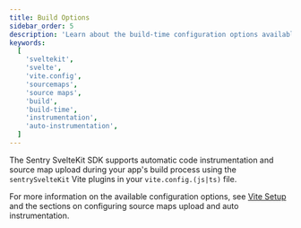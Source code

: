 ```yaml
---
title: Build Options
sidebar_order: 5
description: 'Learn about the build-time configuration options available for the SvelteKit SDK.'
keywords:
  [
    'sveltekit',
    'svelte',
    'vite.config',
    'sourcemaps',
    'source maps',
    'build',
    'build-time',
    'instrumentation',
    'auto-instrumentation',
  ]
---
```


The Sentry SvelteKit SDK supports automatic code instrumentation and source map upload during your app's build process using the `sentrySvelteKit` Vite plugins in your `vite.config.(js|ts)` file.

For more information on the available configuration options, see [Vite Setup](../../manual-setup/#vite-setup) and the sections on configuring source maps upload and auto instrumentation.
